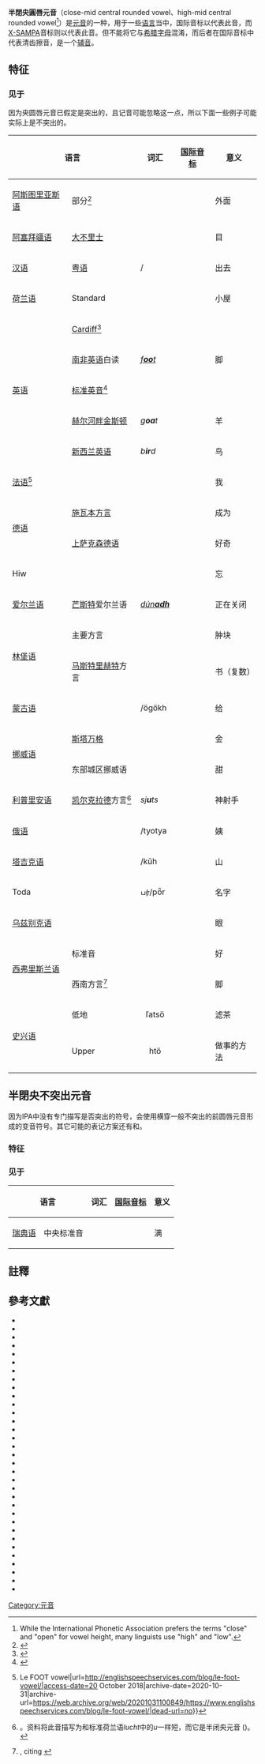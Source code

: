 {{Infobox IPA
|ipa symbol=ɵ
|ipa number=323
|ipa symbol2=ö
|decimal=629
|x-sampa=8
|kirshenbaum=@.
|imagefile=Close-mid central rounded vowel (vector).svg
|imagesize=150px
|braille=356
|braille2=o
}}
'''半閉央圓唇元音'''（close-mid central rounded vowel、high-mid central rounded vowel<ref>While the International Phonetic Association prefers the terms "close" and "open" for vowel height, many linguists use "high" and "low".</ref>）是[[元音|元音]]的一种，用于一些[[语言|语言]]当中，国际音标以{{IPA|{{尖括号|ɵ}}}}代表此音，而[[X-SAMPA|X-SAMPA]]音标则以{{尖括号|<tt>8</tt>}}代表此音。但不能将它与[[希腊字母表|希腊字母]]{{lang|el|{{尖括号|θ}}}}混淆，而后者在国际音标中代表清齿擦音，是一个[[辅音|辅音]]。

==特征==
{{IPA vowels|class=infobox}}
{{close-mid vowel}}
{{central vowel}}
{{protruded vowel}}
{{clear}}
=== 见于 ===
因为央圆唇元音已假定是突出的，且记音可能忽略这一点，所以下面一些例子可能实际上是不突出的。

{| class="wikitable" style="clear: both;"
! colspan="2" | 语言 !! 词汇 !! [[国际音标|国际音标]] !! 意义 !! 注释
|-
| [[阿斯图里亚斯语|阿斯图里亚斯语]]
| 部分{{ill|Western Asturian|lt=Western dialects|es|3=Asturiano occidental}}<ref>{{Cite journal|last=García|first=Fernando Álvarez-Balbuena|date=2015-09-01|title=Na frontera del asturllionés y el gallegoportugués: descripción y exame horiométricu de la fala de Fernidiellu (Forniella, Llión). Parte primera: fonética|url=https://www.unioviedo.es/reunido/index.php/RFA/article/view/10904|journal=Revista de Filoloxía Asturiana|volume=14|issue=14|issn=2341-1147|access-date=2021-01-10|archive-date=2020-09-06|archive-url=https://web.archive.org/web/20200906134928/http://www.unioviedo.es/reunido/index.php/RFA/article/view/10904|dead-url=no}}</ref>
| {{lang|as|fu'''ö'''ra}}
| {{IPA|[ˈfwɵɾɐ]}}
| 外面
| {{angbr|o}}在双元音{{angbr|uo}}中的实现。也可能实现为{{IPAblink|ø}}或{{IPAblink|œ}}。
|-
| [[阿塞拜疆语|阿塞拜疆语]] || [[南阿塞拜疆语|大不里士]]{{sfnp|Mokari|Werner|2016}} || {{lang|az|[[Azerbaijani_alphabet|g'''ö'''z]]}} {{lang|azb|گؤز}} || {{IPA|[dʒɵz]}} ||目||一般记作{{IPA|/œ/}}。
|-
| [[汉语|汉语]] || [[粤语|粤语]]|| {{lang|yue-Hani|[[Chinese_characters|出]]}}/{{lang|yue-Latn|[[Jyutping|c'''eo'''t7]]}} || {{IPA|[tsʰɵt˥]}} ||出去||参见[[粤语音系|粤语音系]]
|-
| [[荷兰语|荷兰语]] || Standard{{sfnp|van Heuven|Genet|2002}}{{sfnp|Verhoeven|2005|p=245}} || {{lang|nl|[[Dutch_orthography|h'''u'''t]]}} || {{IPA|[ɦɵt]}} ||小屋||参见[[荷兰语音系|荷兰语音系]]
|-
| rowspan="5" | [[英语|英语]] || [[Cardiff_English|Cardiff]]<ref>{{Harvcoltxt|Collins|Mees|1990|pp=92–93}}</ref> || rowspan="3" | ''[[English_orthography|f'''oo'''t]]'' || rowspan="2" | {{IPA|[fɵt]}} || rowspan="3" |脚||更多时候是非圆唇的{{IPAblink|ɘ}}；<ref>{{Harvcoltxt|Collins|Mees|1990|p=92}}</ref>和其他方言{{IPAblink|ʊ}}对应。参见[[英语音系|英语音系]]
|-
|[[南非英语|南非英语]]白读{{sfnp|Lass|2002|pp=115-116}} ||年轻，特别是女性使用者。{{sfnp|Lass|2002|pp=115-116}}其他使用者用不那么前移的{{IPAblink|ʊ}}。可以记作{{angbr IPA|ʊ̟}}或{{angbr IPA|ʉ̞}}。参见[[南非英语音系|南非英语音系]]
|-
| [[标准英音|标准英音]]<ref>{{cite web |url=http://www.bl.uk/learning/langlit/sounds/case-studies/received-pronunciation/vowel-sounds-rp/ |title=Received Pronunciation Phonology |publisher=The British Library |access-date=2021-01-10 |archive-date=2018-12-25 |archive-url=https://web.archive.org/web/20181225074019/http://www.bl.uk/learning/langlit/sounds/case-studies/received-pronunciation/vowel-sounds-rp/%20 |dead-url=no }}</ref> || {{IPA|[fɵʔt]}} || 年轻使用者。其他人发作{{IPA|[ʊ]}}。参见[[英语音系|英语音系]]
|-
| [[赫尔河畔金斯顿|赫尔河畔金斯顿]]{{sfnp|Williams|Kerswill|1999|pp=143 and 146}} || ''g'''oa'''t'' || {{IPA|[ɡɵːt]}} ||羊||和其他方言{{IPA|/oʊ/}}对应。
|-
| [[新西兰英语|新西兰英语]]{{sfnp|Bauer|Warren|Bardsley|Kennedy|2007|pp=98–99}} || ''b'''ir'''d'' || {{IPA|[bɵːd]}} ||鸟||和其他方言{{IPA|/ɝ/}}对应。参见[[新西兰英语音系|新西兰英语音系]]
|-
| colspan="2" | [[法语|法语]]<ref>{{cite web|title=english speech services {{!}} Le FOOT vowel|url=http://englishspeechservices.com/blog/le-foot-vowel/|access-date=20 October 2018|archive-date=2020-10-31|archive-url=https://web.archive.org/web/20201031100849/https://www.englishspeechservices.com/blog/le-foot-vowel/|dead-url=no}}</ref> || {{lang|fr|[[French_orthography|j'''e''']]}} || {{IPA|[ʒɵ]}} ||我||可以记作{{angbr IPA|ə}}或{{angbr IPA|ɵ}}。也被描述为中元音{{IPAblink|ɵ̞}}。{{sfnp|Fougeron|Smith|1993|p=73}}{{sfnp|Lodge|2009|p=84}}对零星使用者可能偏前。参见[[法语音系|法语音系]]
|-
| rowspan="2" | [[德语|德语]] || [[施瓦本方言|施瓦本方言]]{{sfnp|Khan|Weise|2013|p=237}} || {{lang|de|[[German_orthography|w'''i'''rd]]}} || {{IPA|[ʋɵʕ̞d̥]}} ||成为||{{IPA|/i/}}在{{IPA|/ʁ/}}前的同位异音。{{sfnp|Khan|Weise|2013|p=237}}
|-
| [[上萨克森德语|上萨克森德语]]{{sfnp|Khan|Weise|2013|p=236}} || {{lang|de|[[German_orthography|W'''u'''nder]]}} || {{IPA|[ˈv̞ɵn(d̥)oˤ]}} ||好奇||例词来自[[开姆尼茨|开姆尼茨]]方言。
|-
| colspan="2" | Hiw{{sfnp|François|2013|p=207}} || {{lang|hiw|y'''ö'''yk'''ö'''n̄}} || {{IPA|[jɵjkɵŋ]}} ||忘||
|-
| [[爱尔兰语|爱尔兰语]] || [[芒斯特|芒斯特]]爱尔兰语{{sfnp|Ó Sé|2000}} || [[Irish_orthography|''dún'''adh''''']] || {{IPA|[ˈd̪ˠuːn̪ˠө]}} ||正在关闭||{{IPA|/ə/}}在洪音旁且所在的音节前接含{{IPA|/uː/}}或{{IPA|/ʊ/}}的音节时的同位异音。{{sfnp|Ó Sé|2000}}参见 [[爱尔兰语音系|爱尔兰语音系]]
|-
| rowspan="2" | [[林堡语|林堡语]] || 主要方言{{sfnp|Verhoeven|2007|p=221}}{{sfnp|Gussenhoven|Aarts|1999|p=159}}{{sfnp|Heijmans|Gussenhoven|1998|p=110}} || {{lang|li|bl'''u'''ts}} || {{IPA|[blɵts]}} ||肿块||一般记作{{angbr IPA|ʏ}}。例词来自[[韦尔特|韦尔特]]方言。{{sfnp|Verhoeven|2007|p=221}}{{sfnp|Gussenhoven|Aarts|1999|p=159}}{{sfnp|Heijmans|Gussenhoven|1998|p=110}}
|-
| [[马斯特里赫特|马斯特里赫特]]方言{{sfnp|Gussenhoven|Aarts|1999|p=159}} || {{lang|li|b'''eu'''k}} || {{IPA|[bɵːk]}} ||书（复数）|| 有时裂化为狭双元音{{IPA|[ɵʉ̞]}}；{{sfnp|Gussenhoven|Aarts|1999|p=159}} 一般记作{{angbr IPA|øː}}。其他方言里是前元音{{IPAblink|øː}}。{{sfnp|Verhoeven|2007|p=221}}{{sfnp|Peters|2006|p=119}}
|-
| colspan="2" | [[蒙古语|蒙古语]]{{sfnp|Iivonen|Harnud|2005|pp=62, 66–67}} || {{lang|mn-Cyrl|[[Cyrillic_script|'''ө'''г'''ө'''х]]}}/ögökh ||{{IPA|[ɵɡɵx]}} ||给||
|-
| rowspan="2" | [[挪威语|挪威语]] || [[斯塔万格|斯塔万格]]{{sfnp|Vanvik|1979|p=19}} || {{lang|no|[[Norwegian_alphabet|g'''u'''ll]]}} || {{IPA|[ɡɵl]}} ||金||其他有此音方言里是次闭元音{{IPAblink|ʉ̞}}。{{sfnp|Vanvik|1979|p=19}}一般记作{{angbr IPA|ʉ}}，参见[[挪威语音系|挪威语音系]]
|-
| 东部城区挪威语{{sfnp|Kristoffersen|2000|pp=16–17, 33–35, 37, 343}} || {{lang|no|[[Norwegian_alphabet|s'''ø'''t]]}} || {{IPA|[sɵːt]}} ||甜||也被描述为前元音{{IPAblink|ø̫ː}}；{{sfnp|Vanvik|1979|pp=13, 20}}一般记作{{angbr IPA|øː}}。参见 [[挪威语音系|挪威语音系]]
|-
| [[利普里安语|利普里安语]] || [[凯尔克拉德|凯尔克拉德]]方言<ref>{{Harvcoltxt|Stichting Kirchröadsjer Dieksiejoneer|1997|p=16}}。资料将此音描写为和标准荷兰语''lucht''中的''u''一样短，而它是半闭央元音{{IPA|[ɵ]}} ({{Harvcoltxt|van Heuven|Genet|2002}})。</ref> || ''sj'''u'''ts'' || {{IPA|[ʃɵts]}} ||神射手||参见[[凯尔克拉德方言音系|凯尔克拉德方言音系]]
|-
| colspan="2" | [[俄语|俄语]]{{sfnp|Jones|Ward|1969|pp=62–63}} || {{lang|ru|[[Russian_orthography|т'''ё'''тя]]}}/tyotya ||{{Audio-IPA|Ru-тётя.ogg|[ˈtʲɵtʲə]|help=no}} ||姨||{{IPA|/o/}}在[[颚化|颚化]]音前的同位异音。参见[[俄语音系|俄语音系]]
|-
| colspan="2" | [[塔吉克语|塔吉克语]]{{sfnp|Ido|2014|pp=91–92}} || {{lang|tg-Cyrl|[[Cyrillic_script|к'''ӯ'''ҳ]]}}/kūh ||{{IPA|[kʰɵːh]}} ||山||中南方言里和{{IPA|/u/}}合流。
|-
| colspan="2" | Toda || பர்/pȫr
|{{IPA|[pɵːr̘]}} ||名字||
|-
| colspan="2" | [[乌兹别克语|乌兹别克语]] || {{lang|uz|[[Uzbek_alphabet|koʻz]]}} || {{IPA|[kɵz]}} ||眼||
|-
| rowspan="2" | [[西弗里斯兰语|西弗里斯兰语]] || 标准音{{sfnp|Sipma|1913|pp=6, 8, 10}}{{sfnp|Tiersma|1999|p=11}} || {{lang|fy|p'''u'''t}} || {{IPA|[pɵt]}} ||好||一般记作{{angbr IPA|ø}}。参见[[西弗里斯兰语音系|西弗里斯兰语音系]]
|-
|西南方言<ref name="hh">{{Harvcoltxt|Hoekstra|2003|p=202}}, citing {{Harvcoltxt|Hof|1933|p=14}}</ref> || {{lang|fy|f'''uo'''tten}} || {{IPA|[ˈfɵtn̩]}} ||脚||和其他方言{{IPA|[wo]}}对应。<ref name="hh"/>参见[[西弗里斯兰语音系|西弗里斯兰语音系]]
|-
| rowspan="2" | [[史兴语|史兴语]] ||低地{{sfnp|Chirkova|Chen|2013|pp=369–370}} || align="center" | ľatsö
|{{IPA|[<sup>RP</sup>ʎ̟ɐtsɵ]}}
|滤茶|| Typically transcribed in IPA with {{angbr IPA|ʉ}}.{{sfnp|Chirkova|Chen|2013|pp=369–370}}
|-
| Upper{{sfnp|Chirkova|Chen|Kocjančič Antolík|2013|p=389}} || align="center" | htö
|{{IPA|[htɵ]}}
|做事的方法 ||{{IPA|/o/}}在齿龈音后的同位异音；可能实现为{{IPAblink|o}}或{{IPAblink|ɤ}}。{{sfnp|Chirkova|Chen|Kocjančič Antolík|2013|p=389}}
|}

==半閉央不突出元音==
{{Infobox IPA
|above=半閉央不突出元音

|ipa symbol=ø̈

|ipa symbol2=ɘ͡β̞
|ipa symbol3=ɘᵝ
|showbelow=no
}}

因为IPA中没有专门描写是否突出的符号，会使用横穿一般不突出的前圆唇元音{{IPA|[ø]}}形成的变音符号。其它可能的表记方案还有{{angbr IPA|ɘ͡β̞}}和{{angbr IPA|ɘᵝ}}。
=== 特征 ===
{{close-mid vowel}}
{{central vowel}}
{{compressed vowel}}

=== 见于 ===
{| class="wikitable"
! colspan="2" | 语言 !! 词汇 !! [[国际音标|国际音标]] !! 意义 !! 注释
|-
| [[瑞典语|瑞典语]] ||中央标准音{{sfnp|Andersson|2002|p=272}} || {{lang|se|[[Swedish_alphabet|f'''u'''ll]]}} || {{IPA|[fø̈lː]}} ||满||更多时候描写为中元音{{IPAblink|ɵ̞|ɵ̞ᵝ}}。{{sfnp|Engstrand|1999|p=140}}{{sfnp|Rosenqvist|2007|p=9}}参见[[瑞典語音系|瑞典語音系]]
|}

==註釋==
{{reflist}}

==參考文獻==
{{refbegin|2}}
* {{citation
|last=Árnason
|first=Kristján
|title=The Phonology of Icelandic and Faroese
|year=2011
|publisher=Oxford University Press
|isbn=978-0-19-922931-4
}}
* {{citation
|last1=Bauer
|first1=Laurie
|last2=Warren
|first2=Paul
|last3=Bardsley
|first3=Dianne
|last4=Kennedy
|first4=Marianna
|last5=Major
|first5=George
|year=2007
|title=New Zealand English
|journal=Journal of the International Phonetic Association
|volume=37
|issue=1
|pages=97–102
|url=https://www.researchgate.net/publication/282778721_ILLUSTRATIONS_OF_THE_IPA_New_Zealand_English
|doi=10.1017/S0025100306002830
|accessdate=2018-02-15
|archive-date=2017-05-23
|archive-url=https://web.archive.org/web/20170523223750/https://www.researchgate.net/publication/282778721_ILLUSTRATIONS_OF_THE_IPA_New_Zealand_English
|dead-url=no
}}
* {{citation
|last1=Chirkova
|first1=Katia
|last2=Chen
|first2=Yiya
|year=2013
|title=Xumi, Part 1: Lower Xumi, the Variety of the Lower and Middle Reaches of the Shuiluo River
|journal=Journal of the International Phonetic Association
|volume=43
|issue=3
|pages=363–379
|url=http://www.katia-chirkova.info/resources/publications/published/KC2013Xumi1.pdf
|doi=10.1017/S0025100313000157
}}{{dead link|date=August 2017 |bot=InternetArchiveBot |fix-attempted=yes }}
* {{citation
|last1=Chirkova
|first1=Katia
|last2=Chen
|first2=Yiya
|last3=Kocjančič Antolík
|first3=Tanja
|year=2013
|title=Xumi, Part 2: Upper Xumi, the Variety of the Upper Reaches of the Shuiluo River
|journal=Journal of the International Phonetic Association
|volume=43
|issue=3
|pages=381–396
|url=http://www.katia-chirkova.info/resources/publications/published/KC2013Xumi2.pdf
|doi=10.1017/S0025100313000169
}}{{dead link|date=August 2017 |bot=InternetArchiveBot |fix-attempted=yes }}
* {{citation
|last1=Collins
|first1=Beverley
|last2=Mees
|first2=Inger M.
|editor-last1=Coupland
|editor-first1=Nikolas
|editor-last2=Thomas
|editor-first2=Alan Richard
|year=1990
|title=English in Wales: Diversity, Conflict, and Change
|chapter=The Phonetics of Cardiff English
|publisher=Multilingual Matters Ltd.
|pages=87–103
|isbn=1-85359-032-0
|url=https://books.google.com/books?id=tPwYt3gVbu4C
|accessdate=2018-02-15
|archive-date=2017-03-11
|archive-url=https://web.archive.org/web/20170311023015/https://books.google.com/books?id=tPwYt3gVbu4C
|dead-url=no
}}
* {{Citation
|last1=Collins
|first1=Beverley
|last2=Mees
|first2=Inger M.
|year=2003
|orig-year=First published 1981
|title=The Phonetics of English and Dutch
|edition=5th
|place=Leiden
|publisher=Brill Publishers
|isbn=9004103406
|url=http://npu.edu.ua/!e-book/book/djvu/A/iif_kgpm_Collins_Phonetics_of_English_and_Dutch_pdf.pdf
|access-date=2018-02-15
|archive-url=https://web.archive.org/web/20161228163816/http://npu.edu.ua/!e-book/book/djvu/A/iif_kgpm_Collins_Phonetics_of_English_and_Dutch_pdf.pdf
|archive-date=2016-12-28
|dead-url=yes
}}
* {{citation
|last=Cox
|first=F.M.
|year=2006
|title=The acoustic characteristics of {{IPA|/hVd/}} vowels in the speech of some Australian teenagers
|journal=Australian Journal of Linguistics
|volume=26
|pages=147–179
|url=http://www.informaworld.com/smpp/title~content=g757708700~db=all
|doi=10.1080/07268600600885494
|accessdate=2018-02-15
|archive-date=2008-09-24
|archive-url=https://web.archive.org/web/20080924113434/http://www.informaworld.com/smpp/title~content=g757708700~db=all
|dead-url=no
}}
*{{Citation
|last=Crosswhite
|first=Katherine Margaret
|year=2000
|title=Vowel Reduction in Russian: A Unified Account of Standard, Dialectal, and 'Dissimilative' Patterns
|url=http://www.bcs.rochester.edu/cls/s2000n1/crosswhite.pdf
|journal=University of Rochester Working Papers in the Language Sciences
|volume=1
|issue=1
|pages=107–172
|deadurl=yes
|archiveurl=https://web.archive.org/web/20120206015223/http://www.bcs.rochester.edu/cls/s2000n1/crosswhite.pdf
|archivedate=2012-02-06
|df=
|accessdate=2018-02-15
}}
* {{citation
|last=Einarsson
|first=Stefán
|title=Icelandic. Grammar texts glossary.
|year=1945
|place=Baltimore
|publisher=The Johns Hopkins Press
|isbn=978-0801863578
}}
* {{citation
|last=Engstrand
|first=Olle
|year=1999
|chapter=Swedish
|title=Handbook of the International Phonetic Association: A Guide to the usage of the International Phonetic Alphabet
|place=Cambridge
|publisher=Cambridge University Press
|isbn=0-521-63751-1
}}
* {{Citation
|last=Fougeron
|first=Cecile
|last2=Smith
|first2=Caroline L
|year=1993
|title=French
|journal=Journal of the International Phonetic Association
|volume=23
|issue=2
|pages=73–76
|doi=10.1017/S0025100300004874
}}
* {{Citation
|last=François
|first=Alexandre
|contribution=Shadows of bygone lives: The histories of spiritual words in northern Vanuatu
|editor1-last=Mailhammer
|editor1-first=Robert
|title=Lexical and structural etymology: Beyond word histories
|volume=11
|pages=185–244
|publisher=DeGruyter Mouton
|place=Berlin
|year=2013
|series=Studies in Language Change
|url=http://d1.scribdassets.com/ScribdViewer.swf?document_id=130845673&access_key=key-13h9k31k0nqcdse8m9iu&page=3&viewMode=scroll
|accessdate=2018-02-15
|archive-date=2020-07-23
|archive-url=https://web.archive.org/web/20200723021035/http://d1.scribdassets.com/ScribdViewer.swf?document_id=130845673&access_key=key-13h9k31k0nqcdse8m9iu&page=3&viewMode=scroll
}}
* {{citation
|last=Gussenhoven
|first=Carlos
|year=1992
|title=Dutch
|journal=Journal of the International Phonetic Association
|volume=22
|issue=2
|pages=45–47
|doi=10.1017/S002510030000459X
}}
* {{citation
|last1=Gussenhoven
|first1=Carlos
|last2=Aarts
|first2=Flor
|year=1999
|title=The dialect of Maastricht
|publisher=University of Nijmegen, Centre for Language Studies
|journal=Journal of the International Phonetic Association
|volume=29
|pages=155–166
|doi=10.1017/S0025100300006526
|url=http://gep.ruhosting.nl/carlos/gussenhoven_aarts.pdf
|accessdate=2018-02-15
|archive-date=2017-10-11
|archive-url=https://web.archive.org/web/20171011044945/http://gep.ruhosting.nl/carlos/gussenhoven_aarts.pdf
|dead-url=yes
}}
* {{citation
|last=Gussenhoven
|first=Carlos
|year=2007
|title=Wat is de beste transcriptie voor het Nederlands?
|url=http://gep.ruhosting.nl/carlos/wat_is_de_beste_transcriptie.pdf
|language=nl
|place=Nijmegen
|publisher=Radboud University
|archive-url=https://web.archive.org/web/20170325013034/http://gep.ruhosting.nl/carlos/wat_is_de_beste_transcriptie.pdf
|archive-date=2017-03-25
|dead-url=no
|accessdate=2018-02-15
}}
* {{cite journal
|last=Gussmann
|first=Edmund
|title=Getting your head around: the vowel system of Modern Icelandic
|journal=Folia Scandinavica Posnaniensia
|year=2011
|volume=12
|pages=71–90
|isbn=978-83-232-2296-5
|url=https://repozytorium.amu.edu.pl/jspui/bitstream/10593/1729/1/071-090.pdf
|ref=harv
|access-date=2018-02-15
|archive-date=2015-04-02
|archive-url=https://web.archive.org/web/20150402090346/https://repozytorium.amu.edu.pl/jspui/bitstream/10593/1729/1/071-090.pdf
|dead-url=no
}}
* {{citation
|last=Hoekstra
|first=Jarich
|year=2003
|chapter=Frisian. Standardization in progress of a language in decay
|title=Germanic Standardizations. Past to Present
|volume=18
|publisher=John Benjamins Publishing Company
|place=Amsterdam
|pages=193–209
|isbn=978-90-272-1856-8
|url=https://pure.knaw.nl/portal/files/460646/108Stannert.pdf
|accessdate=2018-02-15
|archive-date=2016-03-04
|archive-url=https://web.archive.org/web/20160304215449/https://pure.knaw.nl/portal/files/460646/108Stannert.pdf
|dead-url=no
}}
* {{citation
|last=Hof
|first=Jan Jelles
|year=1933
|title=Friesche Dialectgeographie
|publisher=Martinus Nijhoff
|place=The Hague
|url=https://www.dbnl.org/arch/hof_001frie01_01/pag/hof_001frie01_01.pdf
|archive-url=https://web.archive.org/web/20161007061232/http://www.dbnl.org/arch/hof_001frie01_01/pag/hof_001frie01_01.pdf
|dead-url=yes
|archive-date=2016-10-07
|accessdate=2018-02-15
}}
* {{citation
|last=Ido
|first=Shinji
|year=2014
|title=Bukharan Tajik
|journal=Journal of the International Phonetic Association
|volume=44
|issue=1
|pages=87–102
|doi=10.1017/S002510031300011X
}}
* {{citation
|last=Iivonen
|first=Antti
|last2=Harnud
|first2=Huhe
|year=2005
|title=Acoustical comparison of the monophthong systems in Finnish, Mongolian and Udmurt
|journal=Journal of the International Phonetic Association
|volume=35
|issue=1
|pages=59–71
|doi=10.1017/S002510030500191X
}}
* {{Citation
|last=Jones
|first=Daniel
|last2=Ward
|first2=Dennis
|year=1969
|title=The Phonetics of Russian
|publisher=Cambridge University Press
}}
* {{citation
|last1=Khan
|first1=Sameer ud Dowla
|last2=Weise
|first2=Constanze
|year=2013
|title=Upper Saxon (Chemnitz dialect)
|journal=Journal of the International Phonetic Association
|volume=43
|issue=2
|pages=231–241
|url=http://academic.reed.edu/linguistics/khan/assets/Khan%20Weise%202013%20Upper%20Saxon%20Chemnitz%20dialect.pdf
|doi=10.1017/S0025100313000145
|accessdate=2018-02-15
|archive-date=2015-01-28
|archive-url=https://web.archive.org/web/20150128112705/http://academic.reed.edu/linguistics/khan/assets/Khan%20Weise%202013%20Upper%20Saxon%20Chemnitz%20dialect.pdf
|dead-url=no
}}
* {{citation
|last=Kristoffersen
|first=Gjert
|authorlink=Gjert Kristoffersen
|year=2000
|title=The Phonology of Norwegian
|publisher=Oxford University Press
|isbn=978-0-19-823765-5
}}
* {{citation
|last=Lass
|first=Roger
|chapter=South African English
|editor-last=Mesthrie
|editor-first=Rajend
|year=2002
|title=Language in South Africa
|publisher=Cambridge University Press
|isbn=9780521791052
}}
* {{citation
|surname=Ó Sé
|given=Diarmuid
|title=Gaeilge Chorca Dhuibhne
|place=Dublin
|publisher=Institiúid Teangeolaíochta Éireann
|year=2000
|isbn=0-946452-97-0
|language=ga
}}
* {{citation
|last=Popperwell
|first=Ronald G.
|year=2010
|orig-year=First published 1963
|title=Pronunciation of Norwegian
|publisher=Cambridge University Press
|isbn=978-0-521-15742-1
|url=https://books.google.com/books?id=SKOt3rL7K7kC
|accessdate=2018-02-15
|archive-date=2019-06-08
|archive-url=https://web.archive.org/web/20190608192738/https://books.google.com/books?id=SKOt3rL7K7kC
|dead-url=no
}}
* {{citation
|last=Strandskogen
|first=Åse-Berit
|title=Norsk fonetikk for utlendinger
|year=1979
|publisher=Gyldendal
|place=Oslo
|isbn=82-05-10107-8
}}
* {{citation
|last=Tiersma
|first=Peter Meijes
|year=1999
|orig-year=First published 1985 in Dordrecht by Foris Publications
|title=Frisian Reference Grammar
|edition=2nd
|publisher=Fryske Akademy
|place=Ljouwert
|isbn=90-6171-886-4
}}
* {{cite conference
|last1=van Heuven
|first1=Vincent J.
|last2=Genet
|first2=Roos
|year=2002
|title=Wat is het beste IPA-symbool voor de ''u'' van ''put''?
|conference=Dag van de Fonetiek
|location=Utrecht
|ref=harv
}}
* {{citation
|last=Vanvik
|first=Arne
|title=Norsk fonetikk
|year=1979
|publisher=Universitetet i Oslo
|place=Oslo
|isbn=82-990584-0-6
}}
* {{citation
|last=Verhoeven
|first=Jo
|year=2005
|title=Belgian Standard Dutch
|journal=Journal of the International Phonetic Association
|volume=35
|issue=2
|pages=245
|doi=10.1017/S0025100305002173
}}
* {{citation
|last=Verhoeven
|first=Jo
|year=2007
|title=The Belgian Limburg dialect of Hamont
|journal=Journal of the International Phonetic Association
|volume=37
|issue=2
|pages=219–225
|doi=10.1017/S0025100307002940
}}
* {{citation
|last1=Williams
|first1=Ann
|last2=Kerswill
|first2=Paul
|editor1-last=Foulkes
|editor1-first=Paul
|editor2-last=Docherty
|editor2-first=Gerard
|chapter=Dialect levelling: change and continuity in Milton Keynes, Reading and Hull
|title=Urban voices. Accent studies in the British Isles.
|year=1999
|location=London
|publisher=Arnold
|pages=141–162
|url=http://www.lancs.ac.uk/fss/linguistics/staff/kerswill/pkpubs/WilliamsKerswill1999UrbanVoices.pdf
|accessdate=2018-02-15
|archive-date=2012-09-16
|archive-url=https://web.archive.org/web/20120916171839/http://www.lancs.ac.uk/fss/linguistics/staff/kerswill/pkpubs/WilliamsKerswill1999UrbanVoices.pdf
|dead-url=no
}}
{{refend}}

[[Category:元音|Category:元音]]